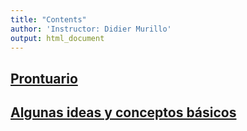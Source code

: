 ```yaml
---
title: "Contents"
author: 'Instructor: Didier Murillo'
output: html_document
---
```


## [Prontuario](http://math.uprm.edu/syllabus/profesores/Wolfgang_Rolke-Esma3102.pdf)

## [Algunas ideas y conceptos básicos](https://didier-murillo.netlify.com/ESMA3101/)

